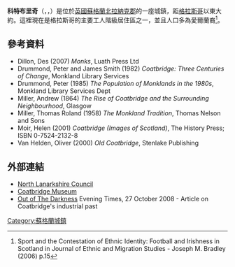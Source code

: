{{Infobox settlement
| name = 科特布里奇
| native_name = {{lang|en|Coatbridge}}
| other_name = {{lang|sco|Cotbrig}}<br>{{lang|gd|Drochaid a' Chòta}}
| image_skyline = File:Barrowfield.JPG
| imagesize = 250px
| image_caption = 
| image_flag = 
| image_shield = 
| pushpin_map = Scotland North Lanarkshire
| pushpin_label_position = bottom
| pushpin_map_caption = 科特布里奇在[[北拉納克郡|北拉納克郡]]的位置
| settlement_type = 城市
| subdivision_type = 國家
| subdivision_name = {{UK}}
| subdivision_type1 = [[構成國|構成國]]
| subdivision_name1 = {{SCO}}
| subdivision_type2 = [[郡_(英國)|郡]]
| subdivision_name2 = [[北拉納克郡|北拉納克郡]]
| subdivision_type3 = 
| subdivision_name3 = 
| leader_title = 市長
| leader_name = 
| leader_party = 
| established_title = 建立
| established_date = 
| established_title3 = 城市地位
| established_date3 = 
| elevation_m =
| area_total_km2 = 17.66
| population_as_of = 
| population_total = 
| population_density_km2 = auto
| timezone =[[歐洲西部時間|WET]]
| utc_offset = +0
| timezone_DST = [[歐洲西部夏令時間|WEST]]
| utc_offset_DST = +1
| coordinates = {{coord|55.8625|N|4.0266|W|region:UK|display=inline,title}}
| population_demonym = 
| postal_code_type = [[英國郵區編號|郵區編號]]
| postal_code = ML5
| area_code = (+44) 01236
| registration_plate =
| blank_name = 郵鎮
| blank_info = COATBRIDGE
| website =  }}
'''科特布里奇'''（{{lang-en|Coatbridge}}，{{lang-sco|Cotbrig或Coatbrig}}，{{lang-gd|Drochaid a' Chòta}}）是位於[[英國|英國]][[蘇格蘭|蘇格蘭]][[北拉納克郡|北拉納克郡]]的一座城鎮，距[[格拉斯哥|格拉斯哥]]以東大約{{Convert|10|mi}}。這裡現在是格拉斯哥的主要工人階級居住區之一，並且人口多為愛爾蘭裔<ref>Sport and the Contestation of Ethnic Identity: Football and Irishness in Scotland in Journal of Ethnic and Migration Studies - Joseph M. Bradley (2006) p.15</ref>。

==參考資料==
{{reflist}}
* Dillon, Des (2007) ''Monks'', Luath Press Ltd
* Drummond, Peter and James Smith (1982) ''Coatbridge: Three Centuries of Change'', Monkland Library Services
* Drummond, Peter (1985) ''The Population of Monklands in the 1980s'', Monkland Library Services Dept
* Miller, Andrew (1864) ''The Rise of Coatbridge and the Surrounding Neighbourhood'', Glasgow
* Miller, Thomas Roland (1958) ''The Monkland Tradition'', Thomas Nelson and Sons
* Moir, Helen (2001) ''Coatbridge (Images of Scotland)'', The History Press; ISBN 0-7524-2132-8
* Van Helden, Oliver (2000) ''Old Coatbridge'', Stenlake Publishing

==外部連結==
* [http://www.northlan.gov.uk/ North Lanarkshire Council] {{Wayback|url=http://www.northlan.gov.uk/ |date=20070302031611 }}
* [https://web.archive.org/web/20110309015004/http://www.merryston.co.uk/ Coatbridge Museum]
* [https://web.archive.org/web/20110813193321/http://coatbridge.eveningtimes.co.uk/news/out-of-the-darkness.html Out of The Darkness] Evening Times, 27 October 2008 - Article on Coatbridge's industrial past

{{Authority control}}
[[Category:蘇格蘭城鎮|Category:蘇格蘭城鎮]]